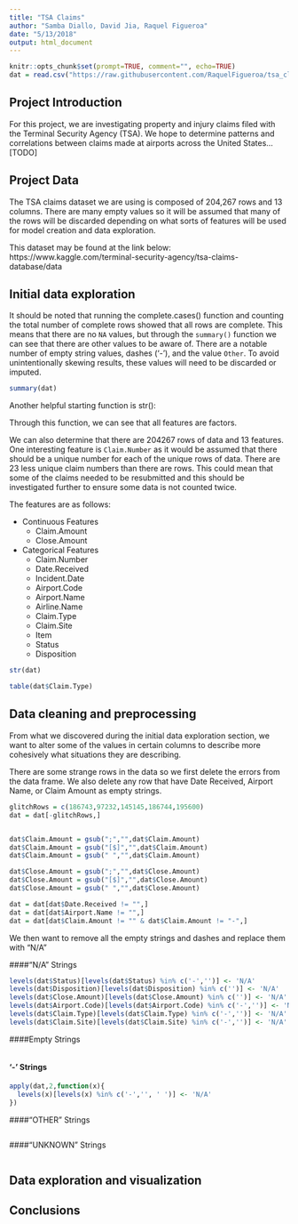 ```yaml
---
title: "TSA Claims"
author: "Samba Diallo, David Jia, Raquel Figueroa"
date: "5/13/2018"
output: html_document
---
```


```r
knitr::opts_chunk$set(prompt=TRUE, comment="", echo=TRUE)
dat = read.csv("https://raw.githubusercontent.com/RaquelFigueroa/tsa_claims/master/tsa_claims.csv")
```

## Project Introduction

For this project, we are investigating property and injury claims filed with the Terminal Security Agency (TSA). We hope to determine patterns and correlations between claims made at airports across the United States...[TODO]


## Project Data

The TSA claims dataset we are using is composed of 204,267 rows and 13 columns. There are many empty values so it will be assumed that many of the rows will be discarded depending on what sorts of features will be used for model creation and data exploration.

This dataset may be found at the link below:
https://www.kaggle.com/terminal-security-agency/tsa-claims-database/data


## Initial data exploration
It should be noted that running the complete.cases() function and counting the total number of complete rows showed that all rows are complete. This means that there are no `NA` values, but through the `summary()` function we can see that there are other values to be aware of. There are a notable number of empty string values, dashes ('-'), and the value `Other`. To avoid unintentionally skewing results, these values will need to be discarded or imputed.

```r
summary(dat)
```

Another helpful starting function is str():

Through this function, we can see that all features are factors.

We can also determine that there are 204267 rows of data and 13 features.
One interesting feature is `Claim.Number` as it would be assumed that there should be a unique number for each of the unique rows of data. There are 23 less unique claim numbers than there are rows. This could mean that some of the claims needed to be resubmitted and this should be investigated further to ensure some data is not counted twice.

The features are as follows:

* Continuous Features
    + Claim.Amount
    + Close.Amount
    
* Categorical Features
    + Claim.Number
    + Date.Received
    + Incident.Date
    + Airport.Code
    + Airport.Name
    + Airline.Name
    + Claim.Type
    + Claim.Site
    + Item
    + Status
    + Disposition

```r
str(dat)
```


```r
table(dat$Claim.Type)
```

## Data cleaning and preprocessing
From what we discovered during the initial data exploration section, we want to alter some of the values in certain columns to describe more cohesively what situations they are describing. 

There are some strange rows in the data so we first delete the errors from the data frame.
We also delete any row that have Date Received, Airport Name, or Claim Amount as empty strings.

```r
glitchRows = c(186743,97232,145145,186744,195600)
dat = dat[-glitchRows,]


dat$Claim.Amount = gsub(";","",dat$Claim.Amount)
dat$Claim.Amount = gsub("[$]","",dat$Claim.Amount)
dat$Claim.Amount = gsub(" ","",dat$Claim.Amount)

dat$Close.Amount = gsub(";","",dat$Close.Amount)
dat$Close.Amount = gsub("[$]","",dat$Close.Amount)
dat$Close.Amount = gsub(" ","",dat$Close.Amount)

dat = dat[dat$Date.Received != "",]
dat = dat[dat$Airport.Name != "",]
dat = dat[dat$Claim.Amount != "" & dat$Claim.Amount != "-",]
```

We then want to remove all the empty strings and dashes and replace them with "N/A" 



####"N/A" Strings
```r
levels(dat$Status)[levels(dat$Status) %in% c('-','')] <- 'N/A'
levels(dat$Disposition)[levels(dat$Disposition) %in% c('')] <- 'N/A'
levels(dat$Close.Amount)[levels(dat$Close.Amount) %in% c('')] <- 'N/A'
levels(dat$Airport.Code)[levels(dat$Airport.Code) %in% c('-','')] <- 'N/A'
levels(dat$Claim.Type)[levels(dat$Claim.Type) %in% c('-','')] <- 'N/A'
levels(dat$Claim.Site)[levels(dat$Claim.Site) %in% c('-','')] <- 'N/A'

```




####Empty Strings
```r

```
        
#### '-' Strings
```r

apply(dat,2,function(x){
  levels(x)[levels(x) %in% c('-','', ' ')] <- 'N/A'
})


```



####"OTHER" Strings
```r

```

####"UNKNOWN" Strings
```r

```

## Data exploration and visualization

## Conclusions
